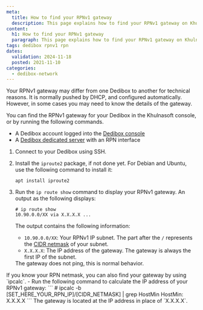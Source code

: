 ```yaml
---
meta: 
  title: How to find your RPNv1 gateway
  description: This page explains how to find your RPNv1 gateway on Khulnasoft Dedibox servers
content:
  h1: How to find your RPNv1 gateway
  paragraph: This page explains how to find your RPNv1 gateway on Khulnasoft Dedibox servers
tags: dedibox rpnv1 rpn
dates:
  validation: 2024-11-18
  posted: 2021-11-10
categories:
  - dedibox-network
---
```


Your RPNv1 gateway may differ from one Dedibox to another for technical reasons.
It is normally pushed by DHCP, and configured automatically. However, in some cases you may need to know the details of the gateway.

You can find the RPNv1 gateway for your Dedibox in the Khulnasoft console, or by running the following commands.

<Macro id="requirements" />

- A Dedibox account logged into the [Dedibox console](https://console.online.net)
- A [Dedibox dedicated server](https://www.khulnasoft.com/en/dedibox) with an RPN interface

1. Connect to your Dedibox using SSH.
2. Install the `iproute2` package, if not done yet. For Debian and Ubuntu, use the following command to install it:
    ```
    apt install iproute2
    ```
3. Run the `ip route show` command to display your RPNv1 gateway. An output as the following displays:
    ```
    # ip route show
    10.90.0.0/XX via X.X.X.X ...
    ```
    The output contains the following information:
    * `10.90.0.0/XX`: Your RPNv1 IP subnet. The part after the `/` represents the [CIDR netmask](https://en.wikipedia.org/wiki/Classless_Inter-Domain_Routing) of your subnet. 
    * `X.X.X.X`: The IP address of the gateway. The gateway is always the first IP of the subnet.

    <Message type="note">
      The gateway does not ping, this is normal behavior.
    </Message>

<Message type="tip">
  If you know your RPN netmask, you can also find your gateway by using `ipcalc`. 
  - Run the following command to calculate the IP address of your RPNv1 gateway:
    ```
    # ipcalc -b [SET_HERE_YOUR_RPN_IP]/[CIDR_NETMASK] | grep HostMin
    HostMin: X.X.X.X
    ```
    The gateway is located at the IP address in place of `X.X.X.X`.
</Message>


